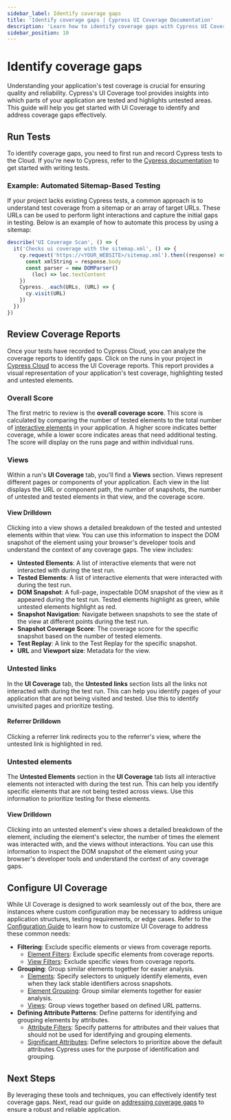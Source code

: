 ```yaml
---
sidebar_label: Identify coverage gaps
title: 'Identify coverage gaps | Cypress UI Coverage Documentation'
description: 'Learn how to identify coverage gaps with Cypress UI Coverage to ensure quality of your application.'
sidebar_position: 10
---
```


<ProductHeading product="ui-coverage" />

# Identify coverage gaps

Understanding your application's test coverage is crucial for ensuring quality and reliability. Cypress's UI Coverage tool provides insights into which parts of your application are tested and highlights untested areas. This guide will help you get started with UI Coverage to identify and address coverage gaps effectively.

## Run Tests

To identify coverage gaps, you need to first run and record Cypress tests to the Cloud. If you're new to Cypress, refer to the [Cypress documentation](/app/end-to-end-testing/writing-your-first-end-to-end-test) to get started with writing tests.

### Example: Automated Sitemap-Based Testing

If your project lacks existing Cypress tests, a common approach is to understand test coverage from a sitemap or an array of target URLs. These URLs can be used to perform light interactions and capture the initial gaps in testing. Below is an example of how to automate this process by using a sitemap:

```js
describe('UI Coverage Scan', () => {
  it('Checks ui coverage with the sitemap.xml', () => {
    cy.request('https://<YOUR_WEBSITE>/sitemap.xml').then((response) => {
      const xmlString = response.body
      const parser = new DOMParser()
        (loc) => loc.textContent
    })
    Cypress._.each(URLs, (URL) => {
      cy.visit(URL)
    })
  })
})
```

## Review Coverage Reports

Once your tests have recorded to Cypress Cloud, you can analyze the coverage reports to identify gaps. Click on the runs in your project in [Cypress Cloud](https://on.cypress.io/cloud) to access the UI Coverage reports. This report provides a visual representation of your application's test coverage, highlighting tested and untested elements.

### Overall Score

The first metric to review is the **overall coverage score**. This score is calculated by comparing the number of tested elements to the total number of [interactive elements](/ui-coverage/core-concepts/interactivity) in your application. A higher score indicates better coverage, while a lower score indicates areas that need additional testing. The score will display on the runs page and within individual runs.

<DocsImage
  src="/img/ui-coverage/guides/cypress-ui-coverage-runs-list-with-uicov-score.png"
  alt="Cypress Cloud screenshot cropping to show a list of 4 runs with the details of the run like git commit, committer, branch, and the UI Coverage score of 11%"
/>

### Views

Within a run's **UI Coverage** tab, you'll find a **Views** section. Views represent different pages or components of your application. Each view in the list displays the URL or component path, the number of snapshots, the number of untested and tested elements in that view, and the coverage score.

<DocsImage
  src="/img/ui-coverage/guides/cypress-ui-coverage-list-of-views.png"
  alt="Cypress Cloud screenshot cropping to show a list of views within the UI Coverage tab including a lefthand navigation, a list of views and a filter"
/>

#### View Drilldown

Clicking into a view shows a detailed breakdown of the tested and untested elements within that view. You can use this information to inspect the DOM snapshot of the element using your browser's developer tools and understand the context of any coverage gaps. The view includes:

- **Untested Elements**: A list of interactive elements that were not interacted with during the test run.
- **Tested Elements**: A list of interactive elements that were interacted with during the test run.
- **DOM Snapshot**: A full-page, inspectable DOM snapshot of the view as it appeared during the test run. Tested elements highlight as green, while untested elements highlight as red.
- **Snapshot Navigation**: Navigate between snapshots to see the state of the view at different points during the test run.
- **Snapshot Coverage Score**: The coverage score for the specific snapshot based on the number of tested elements.
- **Test Replay**: A link to the Test Replay for the specific snapshot.
- **URL** and **Viewport size**: Metadata for the view.

<DocsImage
  src="/img/ui-coverage/guides/cypress-ui-coverage-view-drilldown.png"
  alt="Cypress Cloud screenshot cropping a single view within the cypress-documentation project showing the view's URL, the list of tested and untested elements and a DOM snapshot of the view"
/>

### Untested links

In the **UI Coverage** tab, the **Untested links** section lists all the links not interacted with during the test run. This can help you identify pages of your application that are not being visited and tested. Use this to identify unvisited pages and prioritize testing.

<DocsImage
  src="/img/ui-coverage/guides/cypress-ui-coverage-untested-links.png"
  alt="Cypress Cloud screenshot cropping the untested links section with a list of links that were not interacted with during the test run"
/>

#### Referrer Drilldown

Clicking a referrer link redirects you to the referrer's view, where the untested link is highlighted in red.

<DocsImage
  src="/img/ui-coverage/guides/cypress-ui-coverage-untested-link-view.png"
  alt="Cypress Cloud screenshot showing a view with the untested link highlighted in red"
/>

### Untested elements

The **Untested Elements** section in the **UI Coverage** tab lists all interactive elements not interacted with during the test run. This can help you identify specific elements that are not being tested across views. Use this information to prioritize testing for these elements.

<DocsImage
  src="/img/ui-coverage/guides/cypress-ui-coverage-untested-elements-expanded.png"
  alt="Cypress Cloud screenshot cropping the untested elements section with a list of elements that were not interacted with during the test run"
/>

#### View Drilldown

Clicking into an untested element's view shows a detailed breakdown of the element, including the element's selector, the number of times the element was interacted with, and the views without interactions. You can use this information to inspect the DOM snapshot of the element using your browser's developer tools and understand the context of any coverage gaps.

<DocsImage
  src="/img/ui-coverage/guides/cypress-ui-coverage-untested-elements-view-drilldown.png"
  alt="Cypress Cloud screenshot cropping a single untested element showing the element's selector, the number of times the element was interacted with, the views without interactions, and a full DOM snapshot of the view"
/>

## Configure UI Coverage

While UI Coverage is designed to work seamlessly out of the box, there are instances where custom configuration may be necessary to address unique application structures, testing requirements, or edge cases. Refer to the [Configuration Guide](/ui-coverage/configuration/overview) to learn how to customize UI Coverage to address these common needs:

- **Filtering**: Exclude specific elements or views from coverage reports.
  - [Element Filters](/ui-coverage/configuration/elementfilters): Exclude specific elements from coverage reports.
  - [View Filters](/ui-coverage/configuration/viewfilters): Exclude specific views from coverage reports.
- **Grouping**: Group similar elements together for easier analysis.
  - [Elements](/ui-coverage/configuration/elements): Specify selectors to uniquely identify elements, even when they lack stable identifiers across snapshots.
  - [Element Grouping](/ui-coverage/configuration/elementgroups): Group similar elements together for easier analysis.
  - [Views](/ui-coverage/configuration/views): Group views together based on defined URL patterns.
- **Defining Attribute Patterns**: Define patterns for identifying and grouping elements by attributes.
  - [Attribute Filters](/ui-coverage/configuration/attributefilters): Specify patterns for attributes and their values that should not be used for identifying and grouping elements.
  - [Significant Attributes](/ui-coverage/configuration/significantattributes): Define selectors to prioritize above the default attributes Cypress uses for the purpose of identification and grouping.

## Next Steps

By leveraging these tools and techniques, you can effectively identify test coverage gaps. Next, read our guide on [addressing coverage gaps](/ui-coverage/guides/address-coverage-gaps) to ensure a robust and reliable application.
